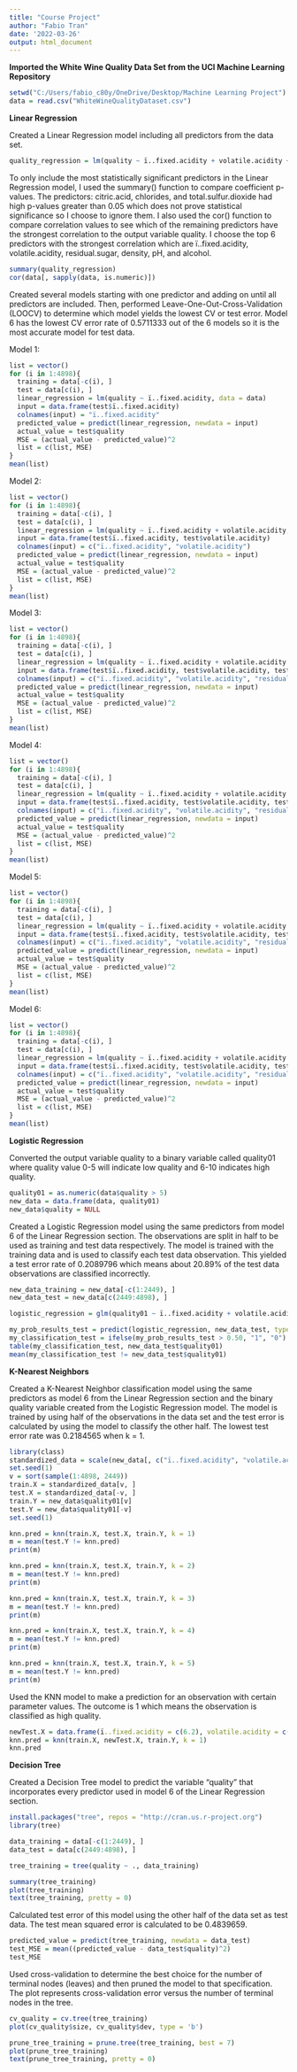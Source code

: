 ---
title: "Course Project"
author: "Fabio Tran"
date: '2022-03-26'
output: html_document
---

**Imported the White Wine Quality Data Set from the UCI Machine Learning Repository**

```{r}
setwd("C:/Users/fabio_c80y/OneDrive/Desktop/Machine Learning Project")
data = read.csv("WhiteWineQualityDataset.csv")
```

**Linear Regression**

Created a Linear Regression model including all predictors from the data set.

```{r}
quality_regression = lm(quality ~ ï..fixed.acidity + volatile.acidity + citric.acid + residual.sugar + chlorides + free.sulfur.dioxide + total.sulfur.dioxide + density + pH + sulphates + alcohol, data = data)
```

To only include the most statistically significant predictors in the Linear Regression model, I used the summary() function to compare coefficient p-values. The predictors: citric.acid, chlorides, and total.sulfur.dioxide had high p-values greater than 0.05 which does not prove statistical significance so I choose to ignore them. I also used the cor() function to compare correlation values to see which of the remaining predictors have the strongest correlation to the output variable quality. I choose the top 6 predictors with the strongest correlation which are ï..fixed.acidity, volatile.acidity, residual.sugar, density, pH, and alcohol.

```{r}
summary(quality_regression)
cor(data[, sapply(data, is.numeric)])
```

Created several models starting with one predictor and adding on until all predictors are included. Then, performed Leave-One-Out-Cross-Validation (LOOCV) to determine which model yields the lowest CV or test error. Model 6 has the lowest CV error rate of 0.5711333 out of the 6 models so it is the most accurate model for test data.

Model 1:

```{r}
list = vector()
for (i in 1:4898){
  training = data[-c(i), ]
  test = data[c(i), ]
  linear_regression = lm(quality ~ ï..fixed.acidity, data = data)
  input = data.frame(test$ï..fixed.acidity)
  colnames(input) = "ï..fixed.acidity"
  predicted_value = predict(linear_regression, newdata = input)
  actual_value = test$quality
  MSE = (actual_value - predicted_value)^2
  list = c(list, MSE)
}
mean(list)
```

Model 2:

```{r}
list = vector()
for (i in 1:4898){
  training = data[-c(i), ]
  test = data[c(i), ]
  linear_regression = lm(quality ~ ï..fixed.acidity + volatile.acidity, data = data)
  input = data.frame(test$ï..fixed.acidity, test$volatile.acidity)
  colnames(input) = c("ï..fixed.acidity", "volatile.acidity")
  predicted_value = predict(linear_regression, newdata = input)
  actual_value = test$quality
  MSE = (actual_value - predicted_value)^2
  list = c(list, MSE)
}
mean(list)
```

Model 3:

```{r}
list = vector()
for (i in 1:4898){
  training = data[-c(i), ]
  test = data[c(i), ]
  linear_regression = lm(quality ~ ï..fixed.acidity + volatile.acidity + residual.sugar, data = data)
  input = data.frame(test$ï..fixed.acidity, test$volatile.acidity, test$residual.sugar)
  colnames(input) = c("ï..fixed.acidity", "volatile.acidity", "residual.sugar")
  predicted_value = predict(linear_regression, newdata = input)
  actual_value = test$quality
  MSE = (actual_value - predicted_value)^2
  list = c(list, MSE)
}
mean(list)
```

Model 4:

```{r}
list = vector()
for (i in 1:4898){
  training = data[-c(i), ]
  test = data[c(i), ]
  linear_regression = lm(quality ~ ï..fixed.acidity + volatile.acidity + residual.sugar + density, data = data)
  input = data.frame(test$ï..fixed.acidity, test$volatile.acidity, test$residual.sugar, test$density)
  colnames(input) = c("ï..fixed.acidity", "volatile.acidity", "residual.sugar", "density")
  predicted_value = predict(linear_regression, newdata = input)
  actual_value = test$quality
  MSE = (actual_value - predicted_value)^2
  list = c(list, MSE)
}
mean(list)
```

Model 5:

```{r}
list = vector()
for (i in 1:4898){
  training = data[-c(i), ]
  test = data[c(i), ]
  linear_regression = lm(quality ~ ï..fixed.acidity + volatile.acidity + residual.sugar + density + pH, data = data)
  input = data.frame(test$ï..fixed.acidity, test$volatile.acidity, test$residual.sugar, test$density, test$pH)
  colnames(input) = c("ï..fixed.acidity", "volatile.acidity", "residual.sugar", "density", "pH")
  predicted_value = predict(linear_regression, newdata = input)
  actual_value = test$quality
  MSE = (actual_value - predicted_value)^2
  list = c(list, MSE)
}
mean(list)
```

Model 6:

```{r}
list = vector()
for (i in 1:4898){
  training = data[-c(i), ]
  test = data[c(i), ]
  linear_regression = lm(quality ~ ï..fixed.acidity + volatile.acidity + residual.sugar + density + pH + alcohol, data = data)
  input = data.frame(test$ï..fixed.acidity, test$volatile.acidity, test$residual.sugar, test$density, test$pH, test$alcohol)
  colnames(input) = c("ï..fixed.acidity", "volatile.acidity", "residual.sugar", "density", "pH", "alcohol")
  predicted_value = predict(linear_regression, newdata = input)
  actual_value = test$quality
  MSE = (actual_value - predicted_value)^2
  list = c(list, MSE)
}
mean(list)
```

**Logistic Regression**

Converted the output variable quality to a binary variable called quality01 where quality value 0-5 will indicate low quality and 6-10 indicates high quality.

```{r}
quality01 = as.numeric(data$quality > 5)
new_data = data.frame(data, quality01)
new_data$quality = NULL
```

Created a Logistic Regression model using the same predictors from model 6 of the Linear Regression section. The observations are split in half to be used as training and test data respectively. The model is trained with the training data and is used to classify each test data observation. This yielded a test error rate of 0.2089796 which means about 20.89% of the test data observations are classified incorrectly.

```{r}
new_data_training = new_data[-c(1:2449), ]
new_data_test = new_data[c(2449:4898), ]

logistic_regression = glm(quality01 ~ ï..fixed.acidity + volatile.acidity + residual.sugar + density + pH + alcohol, data = new_data_training, family = binomial)

my_prob_results_test = predict(logistic_regression, new_data_test, type = "response")
my_classification_test = ifelse(my_prob_results_test > 0.50, "1", "0")
table(my_classification_test, new_data_test$quality01)
mean(my_classification_test != new_data_test$quality01)
```

**K-Nearest Neighbors**

Created a K-Nearest Neighbor classification model using the same predictors as model 6 from the Linear Regression section and the binary quality variable created from the Logistic Regression model. The model is trained by using half of the observations in the data set and the test error is calculated by using the model to classify the other half. The lowest test error rate was 0.2184565 when k = 1. 

```{r}
library(class)
standardized_data = scale(new_data[, c("ï..fixed.acidity", "volatile.acidity", "residual.sugar", "density", "pH", "alcohol")])
set.seed(1)
v = sort(sample(1:4898, 2449))
train.X = standardized_data[v, ]
test.X = standardized_data[-v, ]
train.Y = new_data$quality01[v]
test.Y = new_data$quality01[-v]
set.seed(1)

knn.pred = knn(train.X, test.X, train.Y, k = 1)
m = mean(test.Y != knn.pred)
print(m)

knn.pred = knn(train.X, test.X, train.Y, k = 2)
m = mean(test.Y != knn.pred)
print(m)

knn.pred = knn(train.X, test.X, train.Y, k = 3)
m = mean(test.Y != knn.pred)
print(m)

knn.pred = knn(train.X, test.X, train.Y, k = 4)
m = mean(test.Y != knn.pred)
print(m)

knn.pred = knn(train.X, test.X, train.Y, k = 5)
m = mean(test.Y != knn.pred)
print(m)
```

Used the KNN model to make a prediction for an observation with certain parameter values. The outcome is 1 which means the observation is classified as high quality.

```{r}
newTest.X = data.frame(ï..fixed.acidity = c(6.2), volatile.acidity = c(0.120), "residual.sugar" = c(5.40), "density" = c(0.9914), "pH" = c(3.25), "alcohol" = c(11.4))
knn.pred = knn(train.X, newTest.X, train.Y, k = 1)
knn.pred
```

**Decision Tree**

Created a Decision Tree model to predict the variable "quality" that incorporates every predictor used in model 6 of the Linear Regression section.

```{r}
install.packages("tree", repos = "http://cran.us.r-project.org")
library(tree)

data_training = data[-c(1:2449), ]
data_test = data[c(2449:4898), ]

tree_training = tree(quality ~ ., data_training)

summary(tree_training)
plot(tree_training)
text(tree_training, pretty = 0)
```

Calculated test error of this model using the other half of the data set as test data. The test mean squared error is calculated to be 0.4839659.

```{r}
predicted_value = predict(tree_training, newdata = data_test)
test_MSE = mean((predicted_value - data_test$quality)^2)
test_MSE
```
Used cross-validation to determine the best choice for the number of terminal nodes (leaves) and then pruned the model to that specification. The plot represents cross-validation error versus the number of terminal nodes in the tree. 

```{r}
cv_quality = cv.tree(tree_training)
plot(cv_quality$size, cv_quality$dev, type = 'b')

prune_tree_training = prune.tree(tree_training, best = 7)
plot(prune_tree_training)
text(prune_tree_training, pretty = 0)
```








